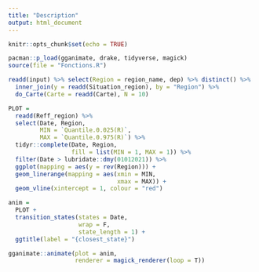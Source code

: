 ```yaml
---
title: "Description"
output: html_document
---
```


```r
knitr::opts_chunk$set(echo = TRUE)
```

```r
pacman::p_load(gganimate, drake, tidyverse, magick)
source(file = "Fonctions.R")
```

```r
readd(input) %>% select(Region = region_name, dep) %>% distinct() %>% 
  inner_join(y = readd(Situation_region), by = "Region") %>% 
  do_Carte(Carte = readd(Carte), N = 10)
```


```r
PLOT =
  readd(Reff_region) %>%
  select(Date, Region,
         MIN = `Quantile.0.025(R)`,
         MAX = `Quantile.0.975(R)`) %>%
  tidyr::complete(Date, Region,
                  fill = list(MIN = 1, MAX = 1)) %>%
  filter(Date > lubridate::dmy(01012021)) %>%
  ggplot(mapping = aes(y = rev(Region))) +
  geom_linerange(mapping = aes(xmin = MIN,
                               xmax = MAX)) +
  geom_vline(xintercept = 1, colour = "red")

```

```r
anim =
  PLOT +
  transition_states(states = Date,
                    wrap = F,
                    state_length = 1) +
  ggtitle(label = "{closest_state}")

```

```r
gganimate::animate(plot = anim,
                   renderer = magick_renderer(loop = T))
```

